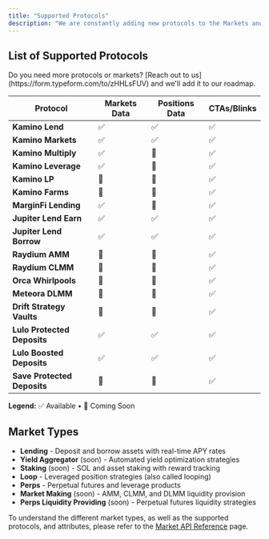 ```yaml
---
title: "Supported Protocols"
description: "We are constantly adding new protocols to the Markets and Positions API. Here is a list of the protocols we are currently supporting."
---
```


## List of Supported Protocols

<Check icon="lightbulb" title="Request a Protocol">
Do you need more protocols or markets? [Reach out to us](https://form.typeform.com/to/zHHLsFUV) and we'll add it to our roadmap.
</Check>


| Protocol | Markets Data | Positions Data | CTAs/Blinks |
|----------|--------------|----------------|-------------|
| **Kamino Lend** | ✅ | ✅ | ✅ |
| **Kamino Markets** | ✅ | ✅ | ✅ |
| **Kamino Multiply** | ✅ | 🔨 | ✅ |
| **Kamino Leverage** | ✅ | 🔨 | ✅ |
| **Kamino LP** | 🔨 | 🔨 | ✅ |
| **Kamino Farms** | 🔨 | 🔨 | ✅ | 
| **MarginFi Lending** | ✅ | 🔨 | ✅ |
| **Jupiter Lend Earn** | ✅ | ✅ | ✅ |
| **Jupiter Lend Borrow** | ✅ | ✅ | ✅ |
| **Raydium AMM** | 🔨 | 🔨 | ✅ |
| **Raydium CLMM** | 🔨 | 🔨 | ✅ |
| **Orca Whirlpools** | 🔨 | 🔨 | ✅ |
| **Meteora DLMM** | 🔨 | 🔨 | ✅ |
| **Drift Strategy Vaults** | 🔨 | 🔨 | ✅ |
| **Lulo Protected Deposits** | ✅ | ✅ | ✅ |
| **Lulo Boosted Deposits** | ✅ | ✅ | ✅ |
| **Save Protected Deposits** | 🔨 | 🔨 | ✅ |

**Legend:** ✅ Available • 🔨 Coming Soon

## Market Types

- **Lending** - Deposit and borrow assets with real-time APY rates
- **Yield Aggregator** (soon) - Automated yield optimization strategies
- **Staking** (soon) - SOL and asset staking with reward tracking
- **Loop** - Leveraged position strategies (also called looping)
- **Perps** - Perpetual futures and leverage products
- **Market Making** (soon) - AMM, CLMM, and DLMM liquidity provision
- **Perps Liquidity Providing** (soon) - Perpetual futures liquidity strategies

To understand the different market types, as well as the supported protocols, and attributes, please refer to the [Market API Reference](/api-reference/markets/list-all-markets-grouped-by-type) page.